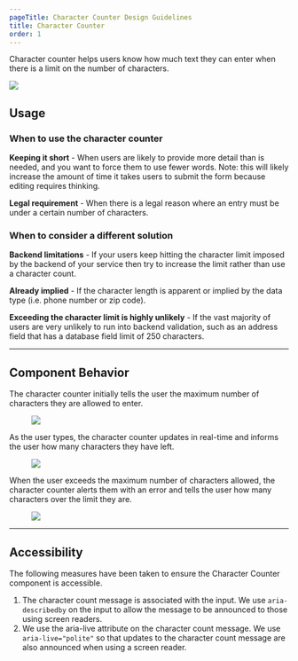 ```yaml
---
pageTitle: Character Counter Design Guidelines
title: Character Counter
order: 1
---
```



<PageContent componentName="character_counter" type="design">

<LeadParagraph>
  Character counter helps users know how much text they can enter when there is a limit on the number of characters.
</LeadParagraph>

![ ](../../images/character-counter/intro-image.png)

## Usage

### When to use the character counter

**Keeping it short** - When users are likely to provide more detail than is needed, and you want to force them to use fewer words. Note: this will likely increase the amount of time it takes users to submit the form because editing requires thinking.

**Legal requirement** -  When there is a legal reason where an entry must be under a certain number of characters.

### When to consider a different solution

**Backend limitations** - If your users keep hitting the character limit imposed by the backend of your service then try to increase the limit rather than use a character count.

**Already implied** - If the character length is apparent or implied by the data type (i.e. phone number or zip code).

**Exceeding the character limit is highly unlikely** - If the vast majority of users are very unlikely to run into backend validation, such as an address field that has a database field limit of 250 characters.

---

## Component Behavior

The character counter initially tells the user the maximum number of characters they are allowed to enter.

<div class="two-col">
  <div class="row">
    <div class="col col-1">
      <figure>
        <img src="../../images/character-counter/behavior-1.png" alt=" " />
      </figure>
    </div>
    <div class="col col-2">
    </div>
  </div>
</div>

As the user types, the character counter updates in real-time and informs the user how many characters they have left.

<div class="two-col">
  <div class="row">
    <div class="col col-1">
      <figure>
        <img src="../../images/character-counter/behavior-2.png" alt=" " />
      </figure>
    </div>
    <div class="col col-2">
    </div>
  </div>
</div>

When the user exceeds the maximum number of characters allowed, the character counter alerts them with an error and tells the user how many characters over the limit they are.

<div class="two-col">
  <div class="row">
    <div class="col col-1">
      <figure>
        <img src="../../images/character-counter/behavior-3.png" alt=" " />
      </figure>
    </div>
    <div class="col col-2">
    </div>
  </div>
</div>

---

## Accessibility

The following measures have been taken to ensure the Character Counter component is accessible.

1. The character count message is associated with the input. We use `aria-describedby` on the input to allow the message to be announced to those using screen readers.
2. We use the aria-live attribute on the character count message. We use `aria-live="polite"` so that updates to the character count message are also announced when using a screen reader.

</PageContent>